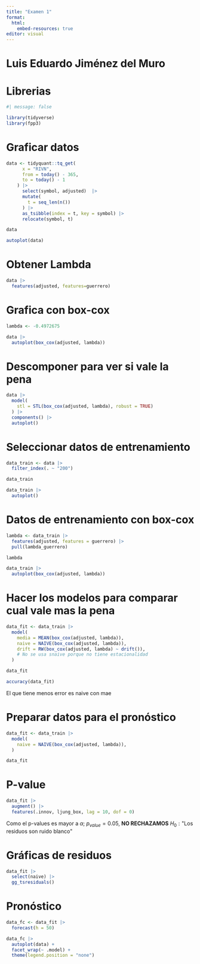 ```yaml
---
title: "Examen 1"
format: 
  html:
    embed-resources: true
editor: visual
---
```


# Luis Eduardo Jiménez del Muro

# Librerias
```r
#| message: false

library(tidyverse)
library(fpp3)
```


# Graficar datos
```r
data <- tidyquant::tq_get(
      x = "RIVN",
      from = today() - 365,
      to = today() - 1
    ) |>
      select(symbol, adjusted)  |>
      mutate(
        t = seq_len(n())
      ) |>
      as_tsibble(index = t, key = symbol) |>
      relocate(symbol, t)

data

autoplot(data)
```
# Obtener Lambda

```r

data |> 
  features(adjusted, features=guerrero)

```
# Grafica con box-cox
```r
lambda <- -0.4972675

data |> 
  autoplot(box_cox(adjusted, lambda))
```
# Descomponer para ver si vale la pena
```r
data |> 
  model(
    stl = STL(box_cox(adjusted, lambda), robust = TRUE)
  ) |>  
  components() |> 
  autoplot()
```
# Seleccionar datos de entrenamiento

```r

data_train <- data |> 
  filter_index(. ~ "200")

data_train

data_train |> 
  autoplot()

```
# Datos de entrenamiento con box-cox

```r
lambda <- data_train |> 
  features(adjusted, features = guerrero) |> 
  pull(lambda_guerrero)

lambda

data_train |> 
  autoplot(box_cox(adjusted, lambda))

```
# Hacer los modelos para comparar cual vale mas la pena

```r

data_fit <- data_train |> 
  model(
    media = MEAN(box_cox(adjusted, lambda)),
    naive = NAIVE(box_cox(adjusted, lambda)),
    drift = RW(box_cox(adjusted, lambda) ~ drift()),
    # No se usa snaive porque no tiene estacionalidad
  )

data_fit
```

```r
accuracy(data_fit)
```
El que tiene menos error es naive con mae

# Preparar datos para el pronóstico

```r

data_fit <- data_train |> 
  model(
    naive = NAIVE(box_cox(adjusted, lambda)),
  )

data_fit
```
# P-value

```r
data_fit |> 
  augment() |> 
  features(.innov, ljung_box, lag = 10, dof = 0)
```

Como el p-values es mayor a $\alpha$; $p_{value} = 0.05$, **NO RECHAZAMOS** $H_0 : \text{"Los residuos son ruido blanco"}$

# Gráficas de residuos

```r
data_fit |> 
  select(naive) |> 
  gg_tsresiduals()
```
# Pronóstico

```r
data_fc <- data_fit |> 
  forecast(h = 50)

data_fc |> 
  autoplot(data) +
  facet_wrap(~ .model) +
  theme(legend.position = "none")
```







